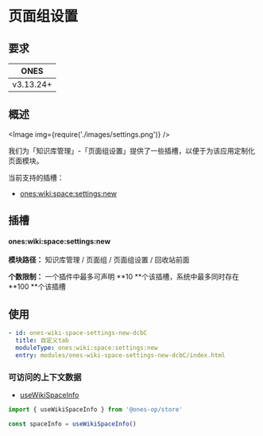 # 页面组设置

## 要求

|   ONES    |
| :-------: |
| v3.13.24+ |

## 概述

<Image img={require('./images/settings.png')} />

我们为「知识库管理」-「页面组设置」提供了一些插槽，以便于为该应用定制化页面模块。

当前支持的插槽：

- [ones:wiki:space:settings:new](#onesworkspacefilterheaderactionnew)

## 插槽

#### ones:wiki:space:settings:new

**模块路径：** 知识库管理 / 页面组 / 页面组设置 / 回收站前面

**个数限制：** 一个插件中最多可声明 **10 **个该插槽，系统中最多同时存在 **100 **个该插槽

## 使用

```yaml
- id: ones-wiki-space-settings-new-dcbC
  title: 自定义tab
  moduleType: ones:wiki:space:settings:new
  entry: modules/ones-wiki-space-settings-new-dcbC/index.html
```

### 可访问的上下文数据

- [useWikiSpaceInfo](../../../../../reference/packages/store/store.md#useWikiSpaceInfo)

```ts
import { useWikiSpaceInfo } from '@ones-op/store'

const spaceInfo = useWikiSpaceInfo()
```
